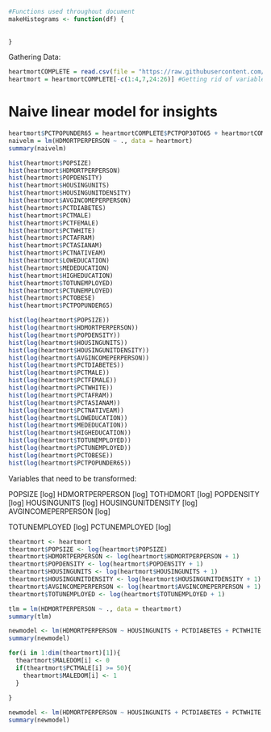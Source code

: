 ```r
#Functions used throughout document
makeHistograms <- function(df) {
  
  
}

```

Gathering Data:
```r
heartmortCOMPLETE = read.csv(file = "https://raw.githubusercontent.com/PDBoegel/HeartMortality/master/HeartMort.csv", header = TRUE)
heartmort = heartmortCOMPLETE[-c(1:4,7,24:26)] #Getting rid of variables for metadata and other dependent variable
```

# Naive linear model for insights

```r
heartmort$PCTPOPUNDER65 = heartmortCOMPLETE$PCTPOP30TO65 + heartmortCOMPLETE$PCTPOPUNDER30
naivelm = lm(HDMORTPERPERSON ~ ., data = heartmort)
summary(naivelm)
```


```r
hist(heartmort$POPSIZE)
hist(heartmort$HDMORTPERPERSON)
hist(heartmort$POPDENSITY)
hist(heartmort$HOUSINGUNITS)
hist(heartmort$HOUSINGUNITDENSITY)
hist(heartmort$AVGINCOMEPERPERSON)
hist(heartmort$PCTDIABETES)
hist(heartmort$PCTMALE)
hist(heartmort$PCTFEMALE)
hist(heartmort$PCTWHITE)
hist(heartmort$PCTAFRAM)
hist(heartmort$PCTASIANAM)
hist(heartmort$PCTNATIVEAM)
hist(heartmort$LOWEDUCATION)
hist(heartmort$MEDEDUCATION)
hist(heartmort$HIGHEDUCATION)
hist(heartmort$TOTUNEMPLOYED)
hist(heartmort$PCTUNEMPLOYED)
hist(heartmort$PCTOBESE)
hist(heartmort$PCTPOPUNDER65)
```


```r

hist(log(heartmort$POPSIZE))
hist(log(heartmort$HDMORTPERPERSON))
hist(log(heartmort$POPDENSITY))
hist(log(heartmort$HOUSINGUNITS))
hist(log(heartmort$HOUSINGUNITDENSITY))
hist(log(heartmort$AVGINCOMEPERPERSON))
hist(log(heartmort$PCTDIABETES))
hist(log(heartmort$PCTMALE))
hist(log(heartmort$PCTFEMALE))
hist(log(heartmort$PCTWHITE))
hist(log(heartmort$PCTAFRAM))
hist(log(heartmort$PCTASIANAM))
hist(log(heartmort$PCTNATIVEAM))
hist(log(heartmort$LOWEDUCATION))
hist(log(heartmort$MEDEDUCATION))
hist(log(heartmort$HIGHEDUCATION))
hist(log(heartmort$TOTUNEMPLOYED))
hist(log(heartmort$PCTUNEMPLOYED))
hist(log(heartmort$PCTOBESE))
hist(log(heartmort$PCTPOPUNDER65))
```
Variables that need to be transformed:

POPSIZE [log]
HDMORTPERPERSON [log]
TOTHDMORT [log]
POPDENSITY [log]
HOUSINGUNITS [log]
HOUSINGUNITDENSITY [log]
AVGINCOMEPERPERSON [log]

TOTUNEMPLOYED [log]
PCTUNEMPLOYED [log]

```r
theartmort <- heartmort
theartmort$POPSIZE <- log(heartmort$POPSIZE)
theartmort$HDMORTPERPERSON <- log(heartmort$HDMORTPERPERSON + 1)
theartmort$POPDENSITY <- log(heartmort$POPDENSITY + 1)
theartmort$HOUSINGUNITS <- log(heartmort$HOUSINGUNITS + 1)
theartmort$HOUSINGUNITDENSITY <- log(heartmort$HOUSINGUNITDENSITY + 1)
theartmort$AVGINCOMEPERPERSON <- log(heartmort$AVGINCOMEPERPERSON + 1)
theartmort$TOTUNEMPLOYED <- log(heartmort$TOTUNEMPLOYED + 1)
```

```r
tlm = lm(HDMORTPERPERSON ~ ., data = theartmort)
summary(tlm)
```

```r
newmodel <- lm(HDMORTPERPERSON ~ HOUSINGUNITS + PCTDIABETES + PCTWHITE + PCTAFRAM + PCTASIANAM + PCTNATIVEAM + PCTOBESE + PCTPOPUNDER65, data = theartmort)
summary(newmodel)
```

```r
for(i in 1:dim(theartmort)[1]){
  theartmort$MALEDOM[i] <- 0
  if(theartmort$PCTMALE[i] >= 50){
    theartmort$MALEDOM[i] <- 1
  }
  
}
```

```r
newmodel <- lm(HDMORTPERPERSON ~ HOUSINGUNITS + PCTDIABETES + PCTWHITE + PCTAFRAM + PCTASIANAM + PCTNATIVEAM + PCTOBESE + PCTPOPUNDER65 + factor(MALEDOM), data = theartmort)
summary(newmodel)
```